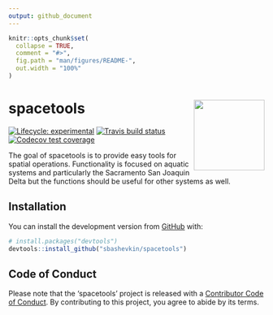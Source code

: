 ```yaml
---
output: github_document
---
```


<!-- README.md is generated from README.Rmd. Please edit that file -->

```r
knitr::opts_chunk$set(
  collapse = TRUE,
  comment = "#>",
  fig.path = "man/figures/README-",
  out.width = "100%"
)
```

# spacetools <img src='man/figures/logo.png' align="right" height="139" />

<!-- badges: start -->
[![Lifecycle: experimental](https://img.shields.io/badge/lifecycle-experimental-orange.svg)](https://www.tidyverse.org/lifecycle/#experimental)
[![Travis build status](https://travis-ci.org/sbashevkin/spacetools.svg?branch=master)](https://travis-ci.org/sbashevkin/spacetools)
[![Codecov test coverage](https://codecov.io/gh/sbashevkin/spacetools/branch/master/graph/badge.svg)](https://codecov.io/gh/sbashevkin/spacetools?branch=master)
<!-- badges: end -->

The goal of spacetools is to provide easy tools for spatial operations. Functionality is focused on aquatic systems and particularly the Sacramento San Joaquin Delta but the functions should be useful for other systems as well. 

## Installation

You can install the development version from [GitHub](https://github.com/) with:

``` r
# install.packages("devtools")
devtools::install_github("sbashevkin/spacetools")
```

## Code of Conduct
Please note that the 'spacetools' project is released with a [Contributor Code of Conduct](CODE_OF_CONDUCT.md). By contributing to this project, you agree to abide by its terms.

